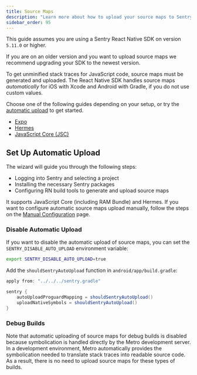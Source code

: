 ```yaml
---
title: Source Maps
description: "Learn more about how to upload your source maps to Sentry."
sidebar_order: 95
---
```


<Note>

This guide assumes you are using a Sentry React Native SDK on version `5.11.0` or higher.

If you are on an older version and you want to upload source maps we recommend upgrading your SDK to the newest version.

</Note>

To get unminified stack traces for JavaScript code, source maps must be generated and uploaded. The React Native SDK handles source maps _automatically_ for iOS with Xcode and Android with Gradle, if you do not use custom values.

Choose one of the following guides depending on your setup, or try the [automatic upload](#set-up-automatic-upload) to get started.

- [Expo](/platforms/react-native/sourcemaps/uploading/expo/)
- [Hermes](/platforms/react-native/sourcemaps/uploading/hermes/)
- [JavaScript Core (JSC)](/platforms/react-native/sourcemaps/uploading/jsc/)

## Set Up Automatic Upload

<Include name="react-native-sourcemaps-wizard-instructions.mdx" />

The wizard will guide you through the following steps:

- Logging into Sentry and selecting a project
- Installing the necessary Sentry packages
- Configuring RN build tools to generate and upload source maps

It supports JavaScript Core (including RAM Bundle) and Hermes. If you want to configure automatic source maps upload manually, follow the steps on the [Manual Configuration](/platforms/react-native/manual-setup/manual-setup) page.

### Disable Automatic Upload

If you want to disable the automatic upload of source maps, you can set the `SENTRY_DISABLE_AUTO_UPLOAD` environment variable:

```bash
export SENTRY_DISABLE_AUTO_UPLOAD=true
```

Add the `shouldSentryAutoUpload` function in `android/app/build.gradle`:

```gradle
apply from: "../../../sentry.gradle"

sentry {
    autoUploadProguardMapping = shouldSentryAutoUpload()
    uploadNativeSymbols = shouldSentryAutoUpload()
}
```

### Debug Builds

Note that automatic uploading of source maps for debug builds is disabled because symbolication is handled directly by the Metro development server. In a development environment, Metro automatically provides the symbolication needed to translate stack traces into readable source code. As a result, there is no need to upload source maps for these types of builds.